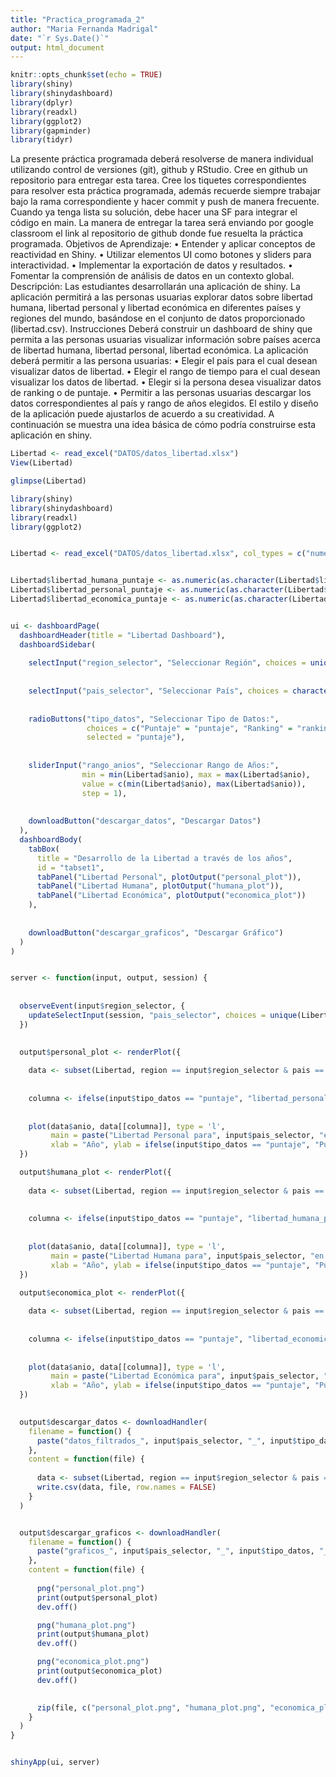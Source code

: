 ```yaml
---
title: "Practica_programada_2"
author: "Maria Fernanda Madrigal"
date: "`r Sys.Date()`"
output: html_document
---
```


```r
knitr::opts_chunk$set(echo = TRUE)
library(shiny)
library(shinydashboard)
library(dplyr)
library(readxl)
library(ggplot2)
library(gapminder)
library(tidyr)

```

La presente práctica programada deberá resolverse de manera individual utilizando control de versiones (git),
github y RStudio.
Cree en github un repositorio para entregar esta tarea. Cree los tiquetes correspondientes para resolver esta
práctica programada, además recuerde siempre trabajar bajo la rama correspondiente y hacer commit y push
de manera frecuente. Cuando ya tenga lista su solución, debe hacer una SF para integrar el código en main.
La manera de entregar la tarea será enviando por google classroom el link al repositorio de github donde fue
resuelta la práctica programada.
Objetivos de Aprendizaje:
• Entender y aplicar conceptos de reactividad en Shiny.
• Utilizar elementos UI como botones y sliders para interactividad.
• Implementar la exportación de datos y resultados.
• Fomentar la comprensión de análisis de datos en un contexto global.
Descripción: Las estudiantes desarrollarán una aplicación de shiny. La aplicación permitirá a las personas
usuarias explorar datos sobre libertad humana, libertad personal y libertad económica en diferentes países
y regiones del mundo, basándose en el conjunto de datos proporcionado (libertad.csv).
Instrucciones
Deberá construir un dashboard de shiny que permita a las personas usuarias visualizar información sobre
países acerca de libertad humana, libertad personal, libertad económica.
La aplicación deberá permitir a las persona usuarias:
• Elegir el país para el cual desean visualizar datos de libertad.
• Elegir el rango de tiempo para el cual desean visualizar los datos de libertad.
• Elegir si la persona desea visualizar datos de ranking o de puntaje.
• Permitir a las personas usuarias descargar los datos correspondientes al país y rango de años elegidos.
El estilo y diseño de la aplicación puede ajustarlos de acuerdo a su creatividad. A continuación se muestra
una idea básica de cómo podría construirse esta aplicación en shiny.


```r
Libertad <- read_excel("DATOS/datos_libertad.xlsx")
View(Libertad)

glimpse(Libertad)
```
```r
library(shiny)
library(shinydashboard)
library(readxl)
library(ggplot2)


Libertad <- read_excel("DATOS/datos_libertad.xlsx", col_types = c("numeric", "numeric", "text", "text", "text", "numeric", "numeric", "numeric", "numeric", "numeric", "numeric"))


Libertad$libertad_humana_puntaje <- as.numeric(as.character(Libertad$libertad_humana_puntaje))
Libertad$libertad_personal_puntaje <- as.numeric(as.character(Libertad$libertad_personal_puntaje))
Libertad$libertad_economica_puntaje <- as.numeric(as.character(Libertad$libertad_economica_puntaje))


ui <- dashboardPage(
  dashboardHeader(title = "Libertad Dashboard"),
  dashboardSidebar(
   
    selectInput("region_selector", "Seleccionar Región", choices = unique(Libertad$region), selected = NULL),
    
    
    selectInput("pais_selector", "Seleccionar País", choices = character(0), selected = NULL),
    
    
    radioButtons("tipo_datos", "Seleccionar Tipo de Datos:",
                 choices = c("Puntaje" = "puntaje", "Ranking" = "ranking"),
                 selected = "puntaje"),
    
    
    sliderInput("rango_anios", "Seleccionar Rango de Años:",
                min = min(Libertad$anio), max = max(Libertad$anio),
                value = c(min(Libertad$anio), max(Libertad$anio)),
                step = 1),
    
   
    downloadButton("descargar_datos", "Descargar Datos")
  ),
  dashboardBody(
    tabBox(
      title = "Desarrollo de la Libertad a través de los años",
      id = "tabset1",
      tabPanel("Libertad Personal", plotOutput("personal_plot")),
      tabPanel("Libertad Humana", plotOutput("humana_plot")),
      tabPanel("Libertad Económica", plotOutput("economica_plot"))
    ),
    
   
    downloadButton("descargar_graficos", "Descargar Gráfico")
  )
)


server <- function(input, output, session) {
  
  
  observeEvent(input$region_selector, {
    updateSelectInput(session, "pais_selector", choices = unique(Libertad$pais[Libertad$region == input$region_selector]))
  })

 
  output$personal_plot <- renderPlot({
    
    data <- subset(Libertad, region == input$region_selector & pais == input$pais_selector & between(anio, input$rango_anios[1], input$rango_anios[2]))
    
   
    columna <- ifelse(input$tipo_datos == "puntaje", "libertad_personal_puntaje", "libertad_personal_ranking")
    
   
    plot(data$anio, data[[columna]], type = 'l',
         main = paste("Libertad Personal para", input$pais_selector, "en la región", input$region_selector, "a lo largo del tiempo"),
         xlab = "Año", ylab = ifelse(input$tipo_datos == "puntaje", "Puntaje", "Ranking"))
  })

  output$humana_plot <- renderPlot({
 
    data <- subset(Libertad, region == input$region_selector & pais == input$pais_selector & between(anio, input$rango_anios[1], input$rango_anios[2]))
    
    
    columna <- ifelse(input$tipo_datos == "puntaje", "libertad_humana_puntaje", "libertad_humana_ranking")
    
    
    plot(data$anio, data[[columna]], type = 'l',
         main = paste("Libertad Humana para", input$pais_selector, "en la región", input$region_selector, "a lo largo del tiempo"),
         xlab = "Año", ylab = ifelse(input$tipo_datos == "puntaje", "Puntaje", "Ranking"))
  })

  output$economica_plot <- renderPlot({
    
    data <- subset(Libertad, region == input$region_selector & pais == input$pais_selector & between(anio, input$rango_anios[1], input$rango_anios[2]))
    
   
    columna <- ifelse(input$tipo_datos == "puntaje", "libertad_economica_puntaje", "libertad_economica_ranking")
    
 
    plot(data$anio, data[[columna]], type = 'l',
         main = paste("Libertad Económica para", input$pais_selector, "en la región", input$region_selector, "a lo largo del tiempo"),
         xlab = "Año", ylab = ifelse(input$tipo_datos == "puntaje", "Puntaje", "Ranking"))
  })

  
  output$descargar_datos <- downloadHandler(
    filename = function() {
      paste("datos_filtrados_", input$pais_selector, "_", input$tipo_datos, "_", input$rango_anios[1], "_", input$rango_anios[2], ".csv", sep = "")
    },
    content = function(file) {
      
      data <- subset(Libertad, region == input$region_selector & pais == input$pais_selector & between(anio, input$rango_anios[1], input$rango_anios[2]))
      write.csv(data, file, row.names = FALSE)
    }
  )


  output$descargar_graficos <- downloadHandler(
    filename = function() {
      paste("graficos_", input$pais_selector, "_", input$tipo_datos, "_", input$rango_anios[1], "_", input$rango_anios[2], ".zip", sep = "")
    },
    content = function(file) {
      
      png("personal_plot.png")
      print(output$personal_plot)
      dev.off()

      png("humana_plot.png")
      print(output$humana_plot)
      dev.off()

      png("economica_plot.png")
      print(output$economica_plot)
      dev.off()

     
      zip(file, c("personal_plot.png", "humana_plot.png", "economica_plot.png"))
    }
  )
}


shinyApp(ui, server)

```





